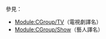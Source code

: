 {{CGroupH|name=Friends|desc=Friends}}
{{CItem|zh:老友记; zh-cn:老友记; zh-tw:六人行; zh-hk:老友記;}}
{{CItem|zh-cn:罗斯; zh-tw:羅斯; zh-hk:洛斯;}}
{{CItem|zh-cn:莫妮卡; zh-tw:莫妮卡; zh-hk:莫妮;}}
{{CItem|zh-cn:钱德勒; zh-tw:錢德; zh-hk:昌德;}}
{{CItem|zh-cn:乔伊; zh-tw:喬伊; zh-hk:祖兒;}}
{{CItem|zh-cn:瑞秋; zh-tw:瑞秋; zh-hk:麗珍;}}
{{CItem|zh-hk:麗珍·格林;zh-cn:瑞秋·格林;zh-tw:瑞秋·葛林;}}
{{CItem|zh-hk:莫妮·蓋勒;zh-cn:莫妮卡·盖勒;zh-tw:莫妮卡·蓋勒;}}
{{CItem|zh-hk:祖兒·崔比雅尼;zh-cn:乔伊·崔比雅尼;zh-tw:喬伊·崔比亞尼;}}
{{CItem|zh-hk:昌德·賓;zh-cn:钱德勒·宾;zh-tw:錢德·賓;}}
{{CItem|zh-hk:洛斯·蓋勒;zh-cn:罗斯·盖勒;zh-tw:羅斯·蓋勒;}}
{{CItem|zh-tw:六人行：當我們又在一起;zh-cn:老友记重聚特辑}}
<noinclude>

參見：
*[[Module:CGroup/TV]]（電視劇譯名）
*[[Module:CGroup/Show]]（藝人譯名）

[[Category:公共轉換組模板|{{SUBPAGENAME}}]]

</noinclude>
{{CGroupF}}